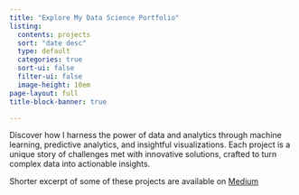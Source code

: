 ```yaml
---
title: "Explore My Data Science Portfolio"
listing:
  contents: projects
  sort: "date desc"
  type: default
  categories: true
  sort-ui: false
  filter-ui: false
  image-height: 10em
page-layout: full
title-block-banner: true

---
```


Discover how I harness the power of data and analytics through machine learning, predictive analytics, and insightful visualizations. Each project is a unique story of challenges met with innovative solutions, crafted to turn complex data into actionable insights.

::: callout-note
Shorter excerpt of some of these projects are available on [Medium](https://clfo2014.medium.com/using-customer-segmentation-to-create-customer-personas-34366a5f5925)
:::
